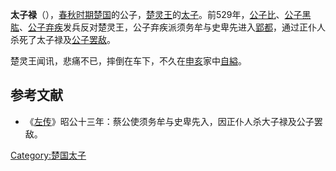 {{模板:Infobox 先秦人物
|名称= 太子禄
|姓=[[芈姓|芈]]
|氏=
|名=禄
|字=
|别名=
|别字=
|谥号=
|时代=春秋
|国家=[[楚国|楚]] 
|身份=楚国太子
|出生=
|逝世=前529年
|父=[[楚灵王|楚灵王]]
}}
'''太子禄'''（{{bd|？||前529年||catIdx=G}}），[[春秋时期|春秋时期]][[楚国|楚国]]的公子，[[楚灵王|楚灵王]]的[[太子|太子]]。前529年，[[公子比|公子比]]、[[公子黑肱|公子黑肱]]、[[楚平王|公子弃疾]]发兵反对楚灵王，公子弃疾派须务牟与史卑先进入[[郢都|郢都]]，通过正仆人杀死了太子禄及[[公子罢敌|公子罢敌]]。

楚灵王闻讯，悲痛不已，摔倒在车下，不久在[[申亥|申亥]]家中[[自縊|自縊]]。

==参考文献==
*《[[左传|左传]]》昭公十三年：蔡公使须务牟与史卑先入，因正仆人杀大子禄及公子罢敌。

[[Category:楚国太子|Category:楚国太子]]